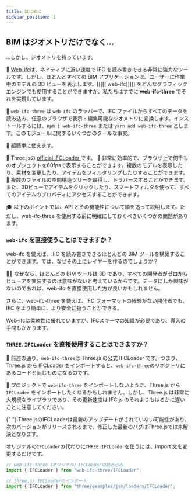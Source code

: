 ```yaml
---
title: はじめに
sidebar_position: 1
---
```



## BIM はジオメトリだけでなく...

...しかし、ジオメトリを持っています。

💪
[Web-ifc]("https://ifcjs.github.io/info/docs/Guide/web-ifc/Introduction")は、ネイティブに近い速度で IFC を読み書きできる非常に強力なツールです。しかし、ほとんどすべての BIM アプリケーションは、ユーザーに作業中のモデルの 3D ビューを表示します。[[[[[ web-ifc]]]]] をどんなグラフィックエンジンでも使用することができますが、私たちはすでに **web-ifc-three** でそれを実現しています。

🧶
`web-ifc-three` は `web-ifc` のラッパーで、IFC ファイルからすべてのデータを読み込み、任意のブラウザで表示・編集可能なジオメトリに変換します。インストールするには、`npm i web-ifc-three` または `yarn add web-ifc-three` とします。このモジュールに関するいくつかのクールな事実。

<IfcCard>🐣 超簡単に使えます。</IfcCard>

<IfcCard>
  🎩 Three.jsの
  <a href="https://threejs.org/examples/webgl_loader_ifc.html">
    official IFCLoader
  </a>
  です。
</IfcCard>

<IfcCard>
  🚀
  非常に効率的で、ブラウザ上で何千ものオブジェクトを60fpsで表示することができます。複数のモデルを表示したり、素材を変更したり、アイテムをフィルタリングしたりすることができます。
</IfcCard>

<IfcCard>
  🧠
  複数のファイルの空間構造ツリーを取得し、トラバースすることができます。また、3Dビューでアイテムをクリックしたり、スマートフィルタを使って、すべてのアイテムのプロパティにアクセスすることができます。
</IfcCard>

🎓
以下のポイントでは、API とその機能性について順を追って説明します。ただし、web-ifc-three を使用する前に明確にしておくべきいくつかの問題があります。

### `web-ifc` を直接使うことはできますか？

web-ifc を使えば、IFC を読み書きできるほとんどの BIM ツールを構築することができます。では、なぜその上にレイヤーを作るのでしょうか？

🤷‍♀️
なぜなら、ほとんどの BIM ツールは 3D であり、すべての開発者がゼロからビューアを実装するのは意味がないと考えているからです。データにしか興味がないのであれば、web-ifc を直接使用した方が良いかもしれません。

さらに、web-ifc-three を使えば、IFC フォーマットの経験がない開発者でも、IFC をより簡単に、より安全に扱うことができる。

<IfcAlert>
  Web-ifcは柔軟性に優れていますが、IFCスキーマの知識が必要であり、導入の手間もかかります。
</IfcAlert>

### `THREE.IFCLoader` を直接使用することはできますか？

👬
前述の通り、`web-ifc-three`は Three.js の公式 IFCLoader です。つまり、Three.js から IFCLoader をインポートすると、`web-ifc-three`のリポジトリにあるコードと同じものになるのです。

🚧
プロジェクトで `web-ifc-three` をインポートしないように、Three.js から `IFCLoader` をインポートしたくなるかもしれません。しかし、Three.js は非常に大規模なライブラリであり、その更新速度は IFC.js のそれよりもはるかに遅いことに注意してください。

<IfcCard icon="⏳" title="わずかな遅れ">
  {" "}
  Three.jsのIFCLoaderは最新のアップデートがされていない可能性があり、次のバージョンがリリースされるまで、修正した最新のバグはThree.jsでは未解決となります。
</IfcCard>

オリジナルの`IFCLoader`の代わりに`THREE.IFCLoader`を使うには、import 文を変更するだけです。

```js
// web-ifc-three（オリジナル）IFCLoaderの読み込み
import { IFCLoader } from "web-ifc-three/IFCLoader";

// three.js IFCLoaderのインポート
import { IFCLoader } from "three/examples/jsm/loaders/IFCLoader";
```
